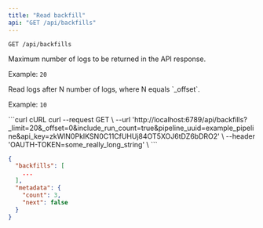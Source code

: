 ```yaml
---
title: "Read backfill"
api: "GET /api/backfills"
---
```

`GET /api/backfills`

<ParamField query="_limit" type="integer">
  Maximum number of logs to be returned in the API response.

  Example: `20`
</ParamField>

<ParamField query="_offset" type="integer">
  Read logs after N number of logs, where N equals `_offset`.

  Example: `10`
</ParamField>

<CodeGroup>
```curl cURL
curl --request GET \
  --url 'http://localhost:6789/api/backfills?_limit=20&_offset=0&include_run_count=true&pipeline_uuid=example_pipeline&api_key=zkWlN0PkIKSN0C11CfUHUj84OT5XOJ6tDZ6bDRO2' \
  --header 'OAUTH-TOKEN=some_really_long_string' \
```
</CodeGroup>

```json
{
  "backfills": [
    ...
  ],
  "metadata": {
    "count": 3,
    "next": false
  }
}
```
